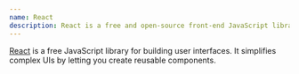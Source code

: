 ```yaml
---
name: React
description: React is a free and open-source front-end JavaScript library for building user interfaces
---
```


[React](https://react.dev) is a free JavaScript library for building user interfaces. It simplifies complex UIs by letting you create reusable components.
